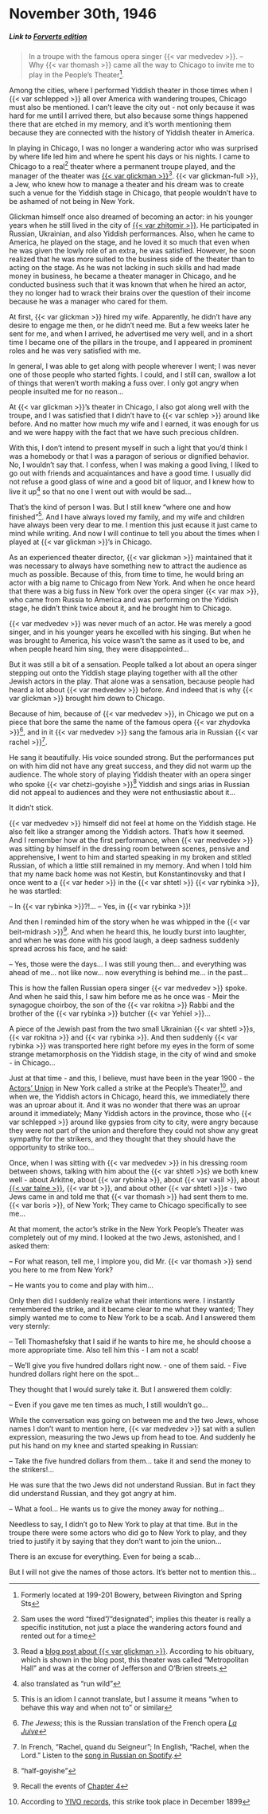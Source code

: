 # November 30th, 1946

##### _Link to [Forverts edition](https://www.nli.org.il/en/newspapers/frw/1946/11/30/01/)_ {.unnumbered}

> In a troupe with the famous opera singer {{< var medvedev >}}. -- Why {{< var thomash >}} came all the way to Chicago to invite me to play in the People's Theater^[Formerly located at 199-201 Bowery, between Rivington and Spring Sts].


Among the cities, where I performed Yiddish theater in those times when I {{< var schlepped >}} all over America with wandering troupes, Chicago must also be mentioned. I can't leave the city out - not only because it was hard for me until I arrived there, but also because some things happened there that are etched in my memory, and it's worth mentioning them because they are connected with the history of Yiddish theater in America.

In playing in Chicago, I was no longer a wandering actor who was surprised by where life led him and where he spent his days or his nights. I came to Chicago to a real^[Sam uses the word "fixed"/"designated"; implies this theater is really a specific institution, not just a place the wandering actors found and rented out for a time] theater where a permanent troupe played, and the manager of the theater was [{{< var glickman >}}](https://www.museumoffamilyhistory.com/yt/lex/G/glickman-elias.htmvar)^[Read a [blog post about {{< var glickman >}}](http://undereverytombstone.blogspot.com/2013/10/he-brought-yiddish-theatre-to-chicago.html). According to his obituary, which is shown in the blog post, this theater was called "Metropolitan Hall" and was at the corner of Jefferson and O'Brien streets.]. {{< var glickman-full >}}, a Jew, who knew how to manage a theater and his dream was to create such a venue for the Yiddish stage in Chicago, that people wouldn't have to be ashamed of not being in New York.

Glickman himself once also dreamed of becoming an actor: in his younger years when he still lived in the city of [{{< var zhitomir >}}](https://en.wikipedia.org/wiki/Zhytomyr). He participated in Russian, Ukrainian, and also Yiddish performances. Also, when he came to America, he played on the stage, and he loved it so much that even when he was given the lowly role of an extra, he was satisfied. However, he soon realized that he was more suited to the business side of the theater than to acting on the stage. As he was not lacking in such skills and had made money in business, he became a theater manager in Chicago, and he conducted business such that it was known that when he hired an actor, they no longer had to wrack their brains over the question of their income because he was a manager who cared for them. 


At first, {{< var glickman >}} hired my wife. Apparently, he didn't have any desire to engage me then, or he didn't need me. But a few weeks later he sent for me, and when I arrived, he advertised me very well, and in a short time I became one of the pillars in the troupe, and I appeared in prominent roles and he was very satisfied with me.

In general, I was able to get along with people wherever I went; I was never one of those people who started fights. I could, and I still can, swallow a lot of things that weren't worth making a fuss over. I only got angry when people insulted me for no reason...

At {{< var glickman >}}'s theater in Chicago, I also got along well with the troupe, and I was satisfied that I didn't have to {{< var schlep >}} around like before. And no matter how much my wife and I earned, it was enough for us and we were happy with the fact that we have such precious children.

With this, I don't intend to present myself in such a light that you'd think I was a homebody or that I was a paragon of serious or dignified behavior. No, I wouldn’t say that. I confess, when I was making a good living, I liked to go out with friends and acquaintances and have a good time. I usually did not refuse a good glass of wine and a good bit of liquor, and I knew how to live it up^[also translated as "run wild"] so that no one I went out with would be sad...

That's the kind of person I was. But I still knew "where one and how finished"^[This is an idiom I cannot translate, but I assume it means "when to behave this way and when not to" or similar]. And I have always loved my family, and my wife and children have always been very dear to me. I mention this just ecause it just came to mind while writing. And now I will continue to tell you about the times when I played at {{< var glickman >}}'s in Chicago.

As an experienced theater director, {{< var glickman >}} maintained that it was necessary to always have something new to attract the audience as much as possible. Because of this, from time to time, he would bring an actor with a big name to Chicago from New York. And when he once heard that there was a big fuss in New York over the opera singer {{< var max >}}, who came from Russia to America and was performing on the Yiddish stage, he didn't think twice about it, and he brought him to Chicago.

{{< var medvedev >}} was never much of an actor. He was merely a good singer, and in his younger years he excelled with his singing. But when he was brought to America, his voice wasn't the same as it used to be, and when people heard him sing, they were disappointed...

But it was still a bit of a sensation. People talked a lot about an opera singer stepping out onto the Yiddish stage playing together with all the other Jewish actors in the play. That alone was a sensation, because people had heard a lot about {{< var medvedev >}} before. And indeed that is why {{< var glickman >}} brought him down to Chicago.


Because of him, because of {{< var medvedev >}}, in Chicago we put on a piece that bore the same the name of the famous opera {{< var zhydovka >}}^[_The Jewess_; this is the Russian translation of the French opera [_La Juive_](https://en.wikipedia.org/wiki/La_Juive)], and in it {{< var medvedev >}} sang the famous aria in Russian {{< var rachel >}}^[In French, "Rachel, quand du Seigneur"; In English, "Rachel, when the Lord." Listen to the [song in Russian on Spotify](https://open.spotify.com/track/50FwruRJqW6E3Ps1t7w3sj?si=1776f45cef5c4ede).].

He sang it beautifully. His voice sounded strong. But the performances put on with him did not have any great success, and they did not warm up the audience. The whole story of playing Yiddish theater with an opera singer who spoke {{< var chetzi-goyishe >}}^["half-goyishe"] Yiddish and sings arias in Russian did not appeal to audiences and they were not enthusiastic about it...

It didn't stick.

{{< var medvedev >}} himself did not feel at home on the Yiddish stage. He also felt like a stranger among the Yiddish actors. That's how it seemed. And I remember how at the first performance, when {{< var medvedev >}} was sitting by himself in the dressing room between scenes, pensive and apprehensive, I went to him and started speaking in my broken and stitled Russian, of which a little still remained in my memory. And when I told him that my name back home was not Kestin, but Konstantinovsky and that I once went to a {{< var heder >}} in the {{< var shtetl >}} {{< var rybinka >}}, he was startled:

-- In {{< var rybinka >}}?!...
-- Yes, in {{< var rybinka >}}!

And then I reminded him of the story when he was whipped in the {{< var beit-midrash >}}^[Recall the events of [Chapter 4](./04_1946-09-25.qmd)]. And when he heard this, he loudly burst into laughter, and when he was done with his good laugh, a deep sadness suddenly spread across his face, and he said:

-- Yes, those were the days... I was still young then... and everything was ahead of me... not like now... now everything is behind me... in the past...

This is how the fallen Russian opera singer {{< var medvedev >}} spoke. And when he said this, I saw him before me as he once was - Meir the synagogue choirboy, the son of the {{< var rokitna >}} Rabbi and the brother of the {{< var rybinka >}} butcher {{< var Yehiel >}}...

A piece of the Jewish past from the two small Ukrainian {{< var shtetl >}}_s_, {{< var rokitna >}} and {{< var rybinka >}}. And then suddenly {{< var rybinka >}} was transported here right before my eyes in the form of some strange metamorphosis on the Yiddish stage, in the city of wind and smoke - in Chicago...

Just at that time - and this, I believe, must have been in the year 1900 - the [Actors' Union](https://en.wikipedia.org/wiki/Hebrew_Actors'_Union) in New York called a strike at the People's Theater^[According to [YIVO records](https://archives.cjh.org/repositories/7/resources/554), this strike took place in December 1899], and when we, the Yiddish actors in Chicago, heard this, we immediately there was an uproar about it. And it was no wonder that there was an uproar around it immediately; Many Yiddish actors in the province, those who {{< var schlepped >}} around like gypsies from city to city, were angry because they were not part of the union and therefore they could not show any great sympathy for the strikers, and they thought that they should have the opportunity to strike too...

Once, when I was sitting with {{< var medvedev >}} in his dressing room between shows, talking with him about the {{< var shtetl >}_s_} we both knew well - about Arkitne, about {{< var rybinka >}}, about {{< var vasil >}}, about [{{< var talne >}}](https://en.wikipedia.org/wiki/Talne), {{< var bt >}}, and about other {{< var shtetl >}}_s_ - two Jews came in and told me that {{< var thomash >}} had sent them to me. {{< var boris >}}, of New York; They came to Chicago specifically to see me...

At that moment, the actor's strike in the New York People's Theater was completely out of my mind. I looked at the two Jews, astonished, and I asked them:

-- For what reason, tell me, I implore you, did Mr. {{< var thomash >}} send you here to me from New York?

-- He wants you to come and play with him...


Only then did I suddenly realize what their intentions were. I instantly remembered the strike, and it became clear to me what they wanted; They simply wanted me to come to New York to be a scab. And I answered them very sternly:

-- Tell Thomashefsky that I said if he wants to hire me, he should choose a more appropriate time. Also tell him this - I am not a scab!

-- We'll give you five hundred dollars right now. - one of them said. - Five hundred dollars right here on the spot...

They thought that I would surely take it. But I answered them coldly:

-- Even if you gave me ten times as much, I still wouldn't go...

While the conversation was going on between me and the two Jews, whose names I don't want to mention here, {{< var medvedev >}} sat with a sullen expression, measuring the two Jews up from head to toe. And suddenly he put his hand on my knee and started speaking in Russian:

-- Take the five hundred dollars from them... take it and send the money to the strikers!...


He was sure that the two Jews did not understand Russian. But in fact they did understand Russian, and they got angry at him.

-- What a fool... He wants us to give the money away for nothing...

Needless to say, I didn't go to New York to play at that time. But in the troupe there were some actors who did go to New York to play, and they tried to justify it by saying that they don't want to join the union...

There is an excuse for everything. Even for being a scab...

But I will not give the names of those actors. It's better not to mention this...

